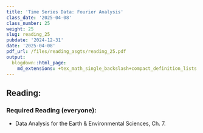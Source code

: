 ```yaml
---
title: 'Time Series Data: Fourier Analysis'
class_date: '2025-04-08'
class_number: 25
weight: 25
slug: reading_25
pubdate: '2024-12-31'
date: '2025-04-08'
pdf_url: /files/reading_asgts/reading_25.pdf
output:
  blogdown::html_page:
    md_extensions: +tex_math_single_backslash+compact_definition_lists
---
```

## Reading:

### Required Reading (everyone):

* Data Analysis for the Earth & Environmental Sciences, Ch. 7.

